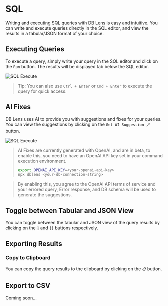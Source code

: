 # SQL

Writing and executing SQL queries with DB Lens is easy and intuitive. You can
write and execute queries directly in the SQL editor, and view the results in a
tabular/JSON format of your choice.

## Executing Queries

To execute a query, simply write your query in the SQL editor and click on the
`Run` button. The results will be displayed tab below the SQL editor.

![SQL Execute](/SQL_Execute.png)

> Tip: You can also use `Ctrl + Enter` or `Cmd + Enter` to execute the query for
> quick access.

## AI Fixes

DB Lens uses AI to provide you with suggestions and fixes for your queries. You
can view the suggestions by clicking on the `Get AI Suggestion 🪄` button.

![SQL Execute](/docs/SQL_AIFixes.png)

> AI Fixes are currently generated with OpenAI, and are in beta, to enable this,
> you need to have an OpenAI API key set in your command execution environment.
>
> ```bash
> export OPENAI_API_KEY=<your-openai-api-key>
> npx dblens <your-db-connection-string>
> ```

> By enabling this, you agree to the OpenAI API terms of service and your
> errored query, Error response, and DB schema will be used to generate the
> suggestions.

## Toggle between Tabular and JSON View

You can toggle between the tabular and JSON view of the query results by
clicking on the `📄` and `{}` buttons respectively.

## Exporting Results

### Copy to Clipboard

You can copy the query results to the clipboard by clicking on the `📋` button.

## Export to CSV

Coming soon...

